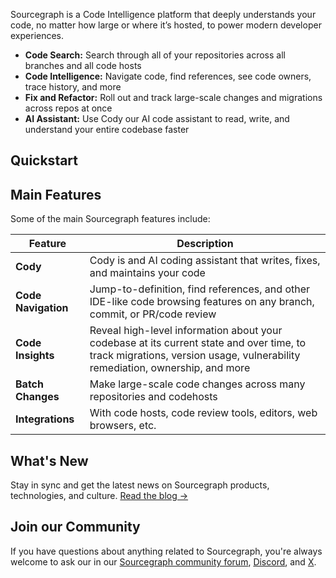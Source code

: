 Sourcegraph is a Code Intelligence platform that deeply understands your code, no matter how large or where it’s hosted, to power modern developer experiences.

- **Code Search:** Search through all of your repositories across all branches and all code hosts
- **Code Intelligence:** Navigate code, find references, see code owners, trace history, and more
- **Fix and Refactor:** Roll out and track large-scale changes and migrations across repos at once
- **AI Assistant:** Use Cody our AI code assistant to read, write, and understand your entire codebase faster

## Quickstart

<QuickLinks>
	<QuickLink
		href="/code-search"
		icon="codesearch"
		imgAlt="Code Search"
		title="Code Search"
		description="Search all of your repositories across all branches and all code hosts."
	/>
	<QuickLink
		href="/cody"
		icon="cody"
		imgAlt="Cody"
		title="Cody"
		description="Write, fix, and maintain code with Sourcegraph’s AI coding assistant, Cody. "
	/>
	<QuickLink
		title="Sourcegraph 101"
		icon="plugins"
		href="/getting-started"
		description="Learn how to use Sourcegraph."
	/>
	<QuickLink
		title="Sourcegraph Tour"
		icon="codegraph"
		href="/getting-started/tour"
		description="Take a tour of Sourcegraph’s features using real-world examples and use cases."
	/>
</QuickLinks>

## Main Features

Some of the main Sourcegraph features include:

| **Feature**         | **Description**                                                                                                                                                          |
| ------------------- | ------------------------------------------------------------------------------------------------------------------------------------------------------------------------ |
| **Cody**            | Cody is and AI coding assistant that writes, fixes, and maintains your code                                                                                           |
| **Code Navigation** | Jump-to-definition, find references, and other IDE-like code browsing features on any branch, commit, or PR/code review                                                  |
| **Code Insights**   | Reveal high-level information about your codebase at its current state and over time, to track migrations, version usage, vulnerability remediation, ownership, and more |
| **Batch Changes**   | Make large-scale code changes across many repositories and codehosts                                                                                                     |
| **Integrations**    | With code hosts, code review tools, editors, web browsers, etc.                                                                                                          |

## What's New

Stay in sync and get the latest news on Sourcegraph products, technologies, and culture. [Read the blog →](https://sourcegraph.com/blog)

## Join our Community

If you have questions about anything related to Sourcegraph, you're always welcome to ask our in our [Sourcegraph community forum](https://community.sourcegraph.com), [Discord](https://discord.gg/s2qDtYGnAE), and [X](https://twitter.com/sourcegraph).
